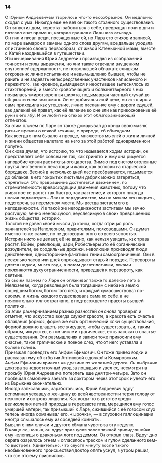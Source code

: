 ### 14 {-}

С Юрием Андреевичем творилось что-то несообразное. Он медленно сходил с ума. Никогда еще не вел он такого странного существования. Он запустил дом, перестал заботиться о себе, превращал ночи в дни и потерял счет времени, которое прошло с Лариного отъезда.<br/> Он пил и писал вещи, посвященные ей, но Лара его стихов и записей, по мере вымарок и замены одного слова другим, все дальше уходила от истинного своего первообраза, от живой Катенькиной мамы, вместе с Катей находившейся в путешествии.<br/> Эти вычеркивания Юрий Андреевич производил из соображений точности и силы выражения, но они также отвечали внушениям внутренней сдержанности, не позволявшей обнажать слишком откровенно лично испытанное и невымышленно бывшее, чтобы не ранить и не задевать непосредственных участников написанного и пережитого. Так кровное, дымящееся и неостывшее вытеснялось из стихотворений, и вместо кровоточащего и болезнетворного в них появилась умиротворенная широта, подымавшая частный случай до общности всем знакомого. Он не добивался этой цели, но эта широта сама приходила как утешение, лично посланное ему с дороги едущей, как далекий её привет, как её явление во сне или как прикосновение её руки к его лбу. И он любил на стихах этот облагораживающий отпечаток.<br/> За этим плачем по Ларе он также домарывал до конца свою мазню разных времен о всякой всячине, о природе, об обиходном.<br/> Как всегда с ним бывало и прежде, множество мыслей о жизни личной и жизни общества налетало на него за этой работой одновременно и попутно.<br/> Он снова думал, что историю, то, что называется ходом истории, он представляет себе совсем не так, как принято, и ему она рисуется наподобие жизни растительного царства. Зимою под снегом оголенные прутья лиственного леса тощи и жалки, как волоски на старческой бородавке. Весной в несколько дней лес преображается, подымается до облаков, в его покрытых листьями дебрях можно затеряться, спрятаться. Это превращение достигается движением, по стремительности превосходящим движения животных, потому что животное не растет так быстро, как растение, и которого никогда нельзя подсмотреть. Лес не передвигается, мы не можем его накрыть, подстеречь за переменою места. Мы всегда застаем его в неподвижности. И в такой же неподвижности застигаем мы вечно растущую, вечно меняющуюся, неуследимую в своих превращениях жизнь общества, историю.<br/> Толстой не довел своей мысли до конца, когда отрицал роль зачинателей за Наполеоном, правителями, полководцами. Он думал именно то же самое, но не договорил этого со всею ясностью.<br/> Истории никто не делает, её не видно, как нельзя увидать, как трава растет. Войны, революции, цари, Робеспьеры это её органические возбудители, её бродильные дрожжи. Революции производят люди действенные, односторонние фанатики, гении самоограничения. Они в несколько часов или дней опрокидывают старый порядок. Перевороты длятся недели, много годы, а потом десятилетиями, веками поклоняются духу ограниченности, приведшей к перевороту, как святыне.<br/> За своим плачем по Ларе он оплакивал также то далекое лето в Мелюзееве, когда революция была тогдашним с неба на землю сошедшим богом, богом того лета, и каждый сумасшествовал по-своему, и жизнь каждого существовала сама по себе, а не пояснительно-иллюстративно, в подтверждение правоты высшей политики.<br/> За этим расчерчиванием разных разностей он снова проверил и отметил, что искусство всегда служит красоте, а красота есть счастье обладания формой, форма же есть органический ключ существования, формой должно владеть все живущее, чтобы существовать, и, таким образом, искусство, в том числе и трагическое, есть рассказ о счастье существования. Эти размышления и записи тоже приносили ему счастье, такое трагическое и полное слез, что от него уставала и болела голова.<br/> Приезжал проведать его Анфим Ефимович. Он тоже привез водки и рассказал ему об отбытии Антиповой с дочкой и Комаровским.<br/> Анфим Ефимович приехал на дрезине по железной дороге. Он выбранил доктора за недостаточный уход за лошадью и увел ее, несмотря на просьбу Юрия Андреевича потерпеть еще дня три-четыре. Зато он пообещал самолично заехать за доктором через этот срок и увезти его из Варыкина окончательно.<br/> Иногда записавшись, заработавшись, Юрий Андреевич вдруг вспоминал уехавшую женщину во всей явственности и терял голову от нежности и остроты лишения. Как когда-то в детстве среди великолепия летней природы в пересвисте птиц мерещился ему голос умершей матери, так привыкший к Ларе, сжившийся с её голосом слух теперь иногда обманывал его. «Юрочка», — в слуховой галлюцинации иногда слышалось ему из соседней комнаты.<br/> Бывали с ним случаи и другого обмана чувств за эту неделю.<br/> В конце ее, ночью, он вдруг проснулся после тяжкой привидевшейся ему нелепицы о драконьем логе под домом. Он открыл глаза. Вдруг дно оврага озарилось огнем и огласилось треском и гулом сделанного кем-то выстрела. Удивительно, что спустя минуту после такого необыкновенного происшествия доктор опять уснул, а утром решил, что все это ему приснилось.


